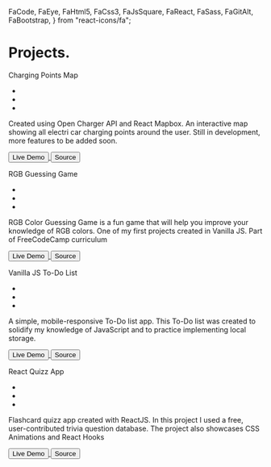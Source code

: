 
  FaCode,
  FaEye,
  FaHtml5,
  FaCss3,
  FaJsSquare,
  FaReact,
  FaSass,
  FaGitAlt,
  FaBootstrap,
} from "react-icons/fa";

<div className="projects">
  <h1>
    Projects<span>.</span>
  </h1>
</div>
<div className="placeholder-div"></div>

<ProjectCard bg="linear-gradient(to right, #D4145A 0%, #FBB03B 100%)">
  <p className="title">Charging Points Map</p>
  <ul className="skill-list">
    <li>
      <FaHtml5 />
    </li>
    <li>
      <FaSass />
    </li>
    <li>
      <FaReact />
    </li>
  </ul>
  <p className="description">
    Created using Open Charger API and React Mapbox. An interactive map showing
    all electri car charging points around the user. Still in development, more
    features to be added soon.
  </p>
  <div className="links">
    <a
      href="https://stoic-carson-b251bf.netlify.app/"
      target="_blank"
      rel="noopener noreferrer"
    >
      <button className="btn btn-primary" type="button">
        <FaEye />
        Live Demo
      </button>
    </a>
    <a
      href="https://github.com/Marius-Adam/car-charging-points"
      target="_blank"
      rel="noopener noreferrer"
    >
      <button className="btn btn-primary" type="button">
        <FaCode />
        Source
      </button>
    </a>
  </div>
</ProjectCard>

<ProjectCard bg="linear-gradient(to right, #662D8C 0%, #ED1E79 100%)">
  <p className="title">RGB Guessing Game</p>
  <ul className="skill-list">
    <li>
      <FaHtml5 />
    </li>
    <li>
      <FaCss3 />
    </li>
    <li>
      <FaJsSquare />
    </li>
  </ul>
  <p className="description">
    RGB Color Guessing Game is a fun game that will help you improve your
    knowledge of RGB colors. One of my first projects created in Vanilla JS.
    Part of FreeCodeCamp curriculum
  </p>
  <div className="links">
    <a
      href="https://marius-adam.github.io/the-RGB-game/"
      target="_blank"
      rel="noopener noreferrer"
    >
      <button className="btn btn-primary" type="button">
        <FaEye />
        Live Demo
      </button>
    </a>
    <a
      href="https://github.com/Marius-Adam/the-RGB-game"
      target="_blank"
      rel="noopener noreferrer"
    >
      <button className="btn btn-primary" type="button">
        <FaCode />
        Source
      </button>
    </a>
  </div>
</ProjectCard>

<ProjectCard bg="linear-gradient(to right, #009245 0%, #FCEE21 100%)">
  <p className="title">Vanilla JS To-Do List</p>
  <ul className="skill-list">
    <li>
      <FaHtml5 />
    </li>
    <li>
      <FaCss3 />
    </li>
    <li>
      <FaJsSquare />
    </li>
  </ul>
  <p className="description">
    A simple, mobile-responsive To-Do list app. This To-Do list was created to
    solidify my knowledge of JavaScript and to practice implementing local
    storage.
  </p>
  <div className="links">
    <a
      href="https://marius-adam.github.io/local-storage-todo-list/"
      target="_blank"
      rel="noopener noreferrer"
    >
      <button className="btn btn-primary" type="button">
        <FaEye />
        Live Demo
      </button>
    </a>
    <a
      href="https://github.com/Marius-Adam/local-storage-todo-list"
      target="_blank"
      rel="noopener noreferrer"
    >
      <button className="btn btn-primary" type="button">
        <FaCode />
        Source
      </button>
    </a>
  </div>
</ProjectCard>

<ProjectCard bg="linear-gradient(to right, #D585FF 0%, #00FFEE 100%)">
  <p className="title">React Quizz App</p>
  <ul className="skill-list">
    <li>
      <FaHtml5 />
    </li>
    <li>
      <FaReact />
    </li>
    <li>
      <FaCss3 />
    </li>
  </ul>
  <p className="description">
    Flashcard quizz app created with ReactJS. In this project I used a free,
    user-contributed trivia question database. The project also showcases CSS
    Animations and React Hooks
  </p>
  <div className="links">
    <a
      href="https://marius-adam.github.io/react-quizz-app/"
      target="_blank"
      rel="noopener noreferrer"
    >
      <button className="btn btn-primary" type="button">
        <FaEye />
        Live Demo
      </button>
    </a>
    <a
      href="https://github.com/Marius-Adam/react-quizz-app"
      target="_blank"
      rel="noopener noreferrer"
    >
      <button className="btn btn-primary" type="button">
        <FaCode />
        Source
      </button>
    </a>
  </div>
</ProjectCard>
